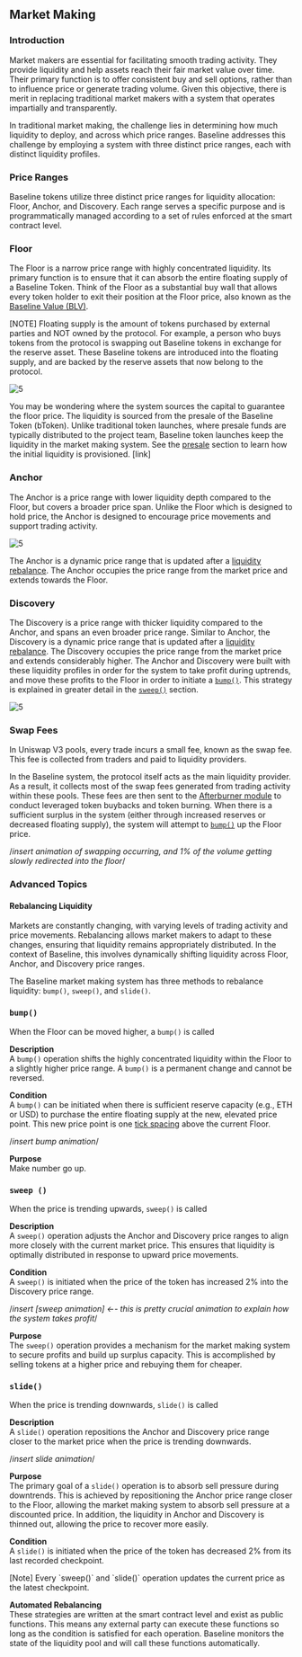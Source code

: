 
## Market Making

### Introduction
Market makers are essential for facilitating smooth trading activity. They provide liquidity and help assets reach their fair market value over time. Their primary function is to offer consistent buy and sell options, rather than to influence price or generate trading volume. Given this objective, there is merit in replacing traditional market makers with a system that operates impartially and transparently.

In traditional market making, the challenge lies in determining how much liquidity to deploy, and across which price ranges. Baseline addresses this challenge by employing a system with three distinct price ranges, each with distinct liquidity profiles.

### Price Ranges
Baseline tokens utilize three distinct price ranges for liquidity allocation: Floor, Anchor, and Discovery. Each range serves a specific purpose and is programmatically managed according to a set of rules enforced at the smart contract level.

### Floor
The Floor is a narrow price range with highly concentrated liquidity. Its primary function is to ensure that it can absorb the entire floating supply of a Baseline Token. Think of the Floor as a substantial buy wall that allows every token holder to exit their position at the Floor price, also known as the [Baseline Value (BLV)](/concepts/blv).

<Callout>
[NOTE] Floating supply is the amount of tokens purchased by external parties and NOT owned by the protocol. For example, a person who buys tokens from the protocol is swapping out Baseline tokens in exchange for the reserve asset. These Baseline tokens are introduced into the floating supply, and are backed by the reserve assets that now belong to the protocol. 
</Callout>


![5](/assets/5.png)

You may be wondering where the system sources the capital to guarantee the floor price. The liquidity is sourced from the presale of the Baseline Token (bToken). Unlike traditional token launches, where presale funds are typically distributed to the project team, Baseline token launches keep the liquidity in the market making system. See the [presale](#presale) section to learn how the initial liquidity is provisioned. [link]

### Anchor
The Anchor is a price range with lower liquidity depth compared to the Floor, but covers a broader price span. Unlike the Floor which is designed to hold price, the Anchor is designed to encourage price movements and support trading activity. 

![5](/assets/5.png)

The Anchor is a dynamic price range that is updated after a [liquidity rebalance](#rebalancing-liquidity). The Anchor occupies the price range from the market price and extends towards the Floor.

### Discovery
The Discovery is a price range with thicker liquidity compared to the Anchor, and spans an even broader price range. Similar to Anchor, the Discovery is a dynamic price range that is updated after a [liquidity rebalance](#rebalancing-liquidity). The Discovery occupies the price range from the market price and extends considerably higher. The Anchor and Discovery were built with these liquidity profiles in order for the system to take profit during uptrends, and move these profits to the Floor in order to initiate a [`bump()`](#bump). This strategy is explained in greater detail in the [`sweep()`](#sweep) section.

![5](/assets/5.png)

### Swap Fees
In Uniswap V3 pools, every trade incurs a small fee, known as the swap fee. This fee is collected from traders and paid to liquidity providers.

In the Baseline system, the protocol itself acts as the main liquidity provider. As a result, it collects most of the swap fees generated from trading activity within these pools. These fees are then sent to the [Afterburner module](/concepts/afternurner) to conduct leveraged token buybacks and token burning. When there is a sufficient surplus in the system (either through increased reserves or decreased floating supply), the system will attempt to [`bump()`](#bump) up the Floor price.

/*insert animation of swapping occurring, and 1% of the volume getting slowly redirected into the floor*/

### Advanced Topics
#### Rebalancing Liquidity
Markets are constantly changing, with varying levels of trading activity and price movements. ​​Rebalancing allows market makers to adapt to these changes, ensuring that liquidity remains appropriately distributed. In the context of Baseline, this involves dynamically shifting liquidity across Floor, Anchor, and Discovery price ranges.

The Baseline market making system has three methods to rebalance liquidity: `bump()`, `sweep()`, and `slide()`. 

### `bump()`
When the Floor can be moved higher, a `bump()` is called

**Description**  
A `bump()` operation shifts the highly concentrated liquidity within the Floor to a slightly higher price range. A `bump()` is a permanent change and cannot be reversed.

**Condition**  
A `bump()` can be initiated when there is sufficient reserve capacity (e.g., ETH or USD) to purchase the entire floating supply at the new, elevated price point. This new price point is one [tick spacing](#tick-spacing0) above the current Floor.

/*insert bump animation*/

**Purpose**  
Make number go up.

### `sweep ()`

When the price is trending upwards, `sweep()` is called

**Description**  
A `sweep()` operation adjusts the Anchor and Discovery price ranges to align more closely with the current market price. This ensures that liquidity is optimally distributed in response to upward price movements.

**Condition**  
A `sweep()` is initiated when the price of the token has increased 2% into the Discovery price range.

/*insert [sweep animation] ←- this is pretty crucial animation to explain how the system takes profit*/

**Purpose**  
The `sweep()` operation provides a mechanism for the market making system to secure profits and build up surplus capacity. This is accomplished by selling tokens at a higher price and rebuying them for cheaper. 

### `slide()`

When the price is trending downwards, `slide()` is called

**Description**  
A `slide()` operation repositions the Anchor and Discovery price range closer to the market price when the price is trending downwards.

/*insert slide animation*/

**Purpose**  
The primary goal of a `slide()` operation is to absorb sell pressure during downtrends. This is achieved by repositioning the Anchor price range closer to the Floor, allowing the market making system to absorb sell pressure at a discounted price. In addition, the liquidity in Anchor and Discovery is thinned out, allowing the price to recover more easily. 

**Condition**  
A `slide()` is initiated when the price of the token has decreased 2% from its last recorded checkpoint. 

<Callout>
[Note] Every `sweep()` and `slide()` operation updates the current price as the latest checkpoint.
</Callout>

**Automated Rebalancing**  
These strategies are written at the smart contract level and exist as public functions. This means any external party can execute these functions so long as the condition is satisfied for each operation. Baseline monitors the state of the liquidity pool and will call these functions automatically.
